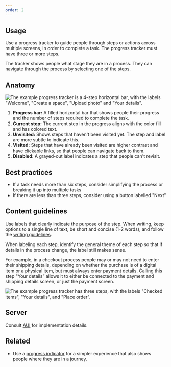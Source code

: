```yaml
---
order: 2
---
```


## Usage

Use a progress tracker to guide people through steps or actions across multiple screens, in order to complete a task. The progress tracker must have three or more steps.

The tracker shows people what stage they are in a process. They can navigate through the process by selecting one of the steps.

## Anatomy

![The example progress tracker is a 4-step horizontal bar, with the labels "Welcome", "Create a space", "Upload photo" and "Your details".](images/progress-tracker-anatomy.png)

1. **Progress bar:** A filled horizontal bar that shows people their progress and the number of steps required to complete the task.
2. **Current step:** The current step in the progress aligns with the color fill and has colored text.
3. **Unvisited:** Shows steps that haven't been visited yet. The step and label are more subtle to indicate this.
4. **Visited:** Steps that have already been visited are higher contrast and have clickable links, so that people can navigate back to them.
5. **Disabled:** A grayed-out label indicates a step that people can't revisit.

## Best practices

- If a task needs more than six steps, consider simplifying the process or breaking it up into multiple tasks
- If there are less than three steps, consider using a button labelled "Next"

## Content guidelines

Use labels that clearly indicate the purpose of the step. When writing, keep options to a single line of text, be short and concise (1-2 words), and follow the [writing guidelines](/content/writing-style).

When labeling each step, identify the general theme of each step so that if details in the process change, the label still makes sense.

For example, in a checkout process people may or may not need to enter their shipping details, depending on whether the purchase is of a digital item or a physical item, but must always enter payment details. Calling this step "Your details” allows it to either be connected to the payment and shipping details screen, or just the payment screen.

![The example progress tracker has three steps, with the labels "Checked items", "Your details", and "Place order".](images/progress-tracker-content-guidelines.png)

## Server

Consult [AUI](https://docs.atlassian.com/aui/latest/docs/progress-tracker.html) for implementation details.

## Related

- Use a [progress indicator](/components/progress-indicator) for a simpler experience that also shows people where they are in a journey.
